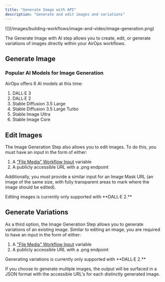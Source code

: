 ```yaml
---
title: "Generate Image with API"
description: "Generate and edit images and variations"
---
```


<Frame>
![](/images/building-workflows/image-and-video/image-generation.png)
</Frame>

The Generate Image with AI step allows you to create, edit, or generate variations of images directly within your AirOps workflows.

## Generate Image

### Popular AI Models for Image Generation

AirOps offers 6 AI models at this time:

1. DALL·E 3
2. DALL·E 2
3. Stable Diffusion 3.5 Large
4. Stable Diffusion 3.5 Large Turbo
5. Stable Image Ultra
6. Stable Image Core

## Edit Images

The Image Generation Step also allows you to edit images. To do this, you must have an input in the form of either:

1. A ["File Media" Workflow Input](/building-workflows/workflow-concepts/application-inputs#advanced-input-types) variable
2. A publicly accessible URL with a .png endpoint

Additionally, you must provide a similar input for an Image Mask URL (an image of the same size, with fully transparent areas to mark where the image should be edited).

<Info>
Editing images is currently only supported with **DALL·E 2.**
</Info>

## Generate Variations

As a third option, the Image Generation Step allows you to generate variations of an existing image. Similar to editing an image, you are required to have an input in the form of either:

1. A ["File Media" Workflow Input](/building-workflows/workflow-concepts/application-inputs#advanced-input-types) variable
2. A publicly accessible URL with a .png endpoint

<Info>
Generating variations is currently only supported with **DALL·E 2.**
</Info>

If you choose to generate multiple images, the output will be surfaced in a JSON format with the accessible URL's for each distinctly generated image.
